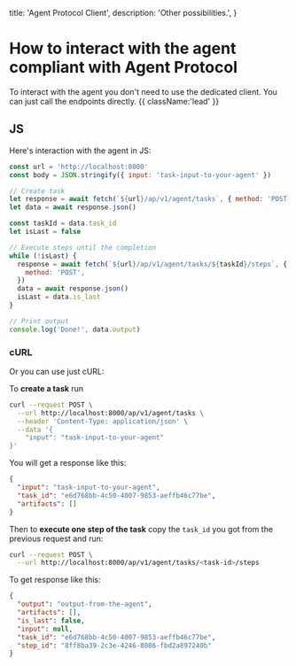   title: 'Agent Protocol Client',
  description: 'Other possibilities.',
}


# How to interact with the agent compliant with Agent Protocol

To interact with the agent you don't need to use the dedicated client.
You can just call the endpoints directly. {{ className:'lead' }}

## JS

Here's interaction with the agent in JS:

```js
const url = 'http://localhost:8000'
const body = JSON.stringify({ input: 'task-input-to-your-agent' })

// Create task
let response = await fetch(`${url}/ap/v1/agent/tasks`, { method: 'POST' }, { body })
let data = await response.json()

const taskId = data.task_id
let isLast = false

// Execute steps until the completion
while (!isLast) {
  response = await fetch(`${url}/ap/v1/agent/tasks/${taskId}/steps`, {
    method: 'POST',
  })
  data = await response.json()
  isLast = data.is_last
}

// Print output
console.log('Done!', data.output)
```

### cURL

Or you can use just cURL:

To **create a task** run

```sh
curl --request POST \
  --url http://localhost:8000/ap/v1/agent/tasks \
  --header 'Content-Type: application/json' \
  --data '{
	"input": "task-input-to-your-agent"
}'
```

You will get a response like this:

```json
{
  "input": "task-input-to-your-agent",
  "task_id": "e6d768bb-4c50-4007-9853-aeffb46c77be",
  "artifacts": []
}
```

Then to **execute one step of the task** copy the `task_id` you got from the
previous request and run:

```sh
curl --request POST \
  --url http://localhost:8000/ap/v1/agent/tasks/<task-id>/steps
```

To get response like this:

```json
{
  "output": "output-from-the-agent",
  "artifacts": [],
  "is_last": false,
  "input": null,
  "task_id": "e6d768bb-4c50-4007-9853-aeffb46c77be",
  "step_id": "8ff8ba39-2c3e-4246-8086-fbd2a897240b"
}
```
